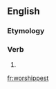 ==English==

===Etymology===
{{suffix|worship|est|lang=en}}

===Verb===
{{head|en|verb form}}

# {{en-archaic second-person singular of|worship|lang=en}}

[[fr:worshippest]]
